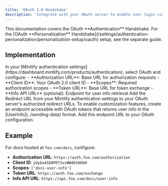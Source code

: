 ```yaml
---
title: 'OAuth 2.0 Handshake'
description: 'Integrate with your OAuth server to enable user login via the Authorization Code flow'
---
```


<Info>
  This documentation covers the OAuth **Authentication** Handshake. For the [OAuth **Personalization** Handshake](/settings/authentication-personalization/personalization-setup/oauth) setup, see the separate guide.
</Info>

## Implementation

<Steps>
  <Step title="Configure Authentication settings">
    In your [Mintlify authentication settings](https://dashboard.mintlify.com/products/authentication), select OAuth and configure:
    - **Authorization URL**: Base URL for authorization requests
    - **Client ID**: Your OAuth 2.0 client ID
    - **Scopes**: Required authorization scopes
    - **Token URL**: Base URL for token exchange
    - **Info API URL** (optional): Endpoint for user info retrieval
  </Step>
  <Step title="Set up OAuth client">
    Add the Redirect URL from your Mintlify authentication settings to your OAuth server's authorized redirect URLs.
  </Step>
  <Step title="Configure Info API (Optional)">
    To enable customization features, create an endpoint accessible with OAuth tokens that returns user info in the [UserInfo](../sending-data) format. Add this endpoint URL to your OAuth configuration.
  </Step>
</Steps>

## Example

For docs hosted at `foo.com/docs`, configure:
- **Authorization URL**: `https://auth.foo.com/authorization`
- **Client ID**: `ydybo4SD8PR73vzWWd6S0ObH`
- **Scopes**: `['docs-user-info']`
- **Token URL**: `https://auth.foo.com/exchange`
- **Info API URL**: `https://api.foo.com/docs/user-info`